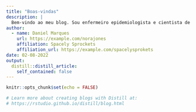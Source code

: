 ```yaml
---
title: "Boas-vindas"
description: |
  Bem-vindo ao meu blog. Sou enfermeiro epidemiologista e cientista de dados em formação (MBA em Data Science e Analytics na USP/ESALQ). Nele publicarei meus projetos na área de Data Science!
author:
  - name: Daniel Marques 
    url: https://example.com/norajones
    affiliation: Spacely Sprockets
    affiliation_url: https://example.com/spacelysprokets
date: 02-08-2022
output:
  distill::distill_article:
    self_contained: false
---
```


```r
knitr::opts_chunk$set(echo = FALSE)

# Learn more about creating blogs with Distill at:
# https://rstudio.github.io/distill/blog.html

```



